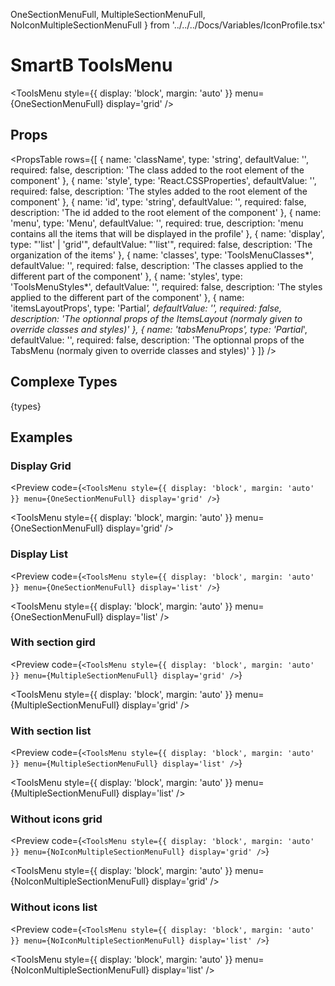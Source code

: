   OneSectionMenuFull,
  MultipleSectionMenuFull,
  NoIconMultipleSectionMenuFull
} from '../../../Docs/Variables/IconProfile.tsx'

<Meta title='Overview|Layout/ToolsMenu' />

# SmartB ToolsMenu

<ToolsMenu
  style={{ display: 'block', margin: 'auto' }}
  menu={OneSectionMenuFull}
  display='grid'
/>

## Props

<PropsTable
  rows={[
    {
      name: 'className',
      type: 'string',
      defaultValue: '',
      required: false,
      description: 'The class added to the root element of the component'
    },
    {
      name: 'style',
      type: 'React.CSSProperties',
      defaultValue: '',
      required: false,
      description: 'The styles added to the root element of the component'
    },
    {
      name: 'id',
      type: 'string',
      defaultValue: '',
      required: false,
      description: 'The id added to the root element of the component'
    },
    {
      name: 'menu',
      type: 'Menu',
      defaultValue: '',
      required: true,
      description:
        'menu contains all the items that will be displayed in the profile'
    },
    {
      name: 'display',
      type: "'list' | 'grid'",
      defaultValue: "'list'",
      required: false,
      description: 'The organization of the items'
    },
    {
      name: 'classes',
      type: 'ToolsMenuClasses*',
      defaultValue: '',
      required: false,
      description: 'The classes applied to the different part of the component'
    },
    {
      name: 'styles',
      type: 'ToolsMenuStyles*',
      defaultValue: '',
      required: false,
      description: 'The styles applied to the different part of the component'
    },
    {
      name: 'itemsLayoutProps',
      type: 'Partial<ItemsLayoutProps>*',
      defaultValue: '',
      required: false,
      description:
        'The optionnal props of the ItemsLayout (normaly given to override classes and styles)'
    },
    {
      name: 'tabsMenuProps',
      type: 'Partial<TabsMenuProps>*',
      defaultValue: '',
      required: false,
      description:
        'The optionnal props of the TabsMenu (normaly given to override classes and styles)'
    }
  ]}
/>

## Complexe Types

<SyntaxHighlighter language='typescript' style={tomorrow}>
  {types}
</SyntaxHighlighter>

## Examples

### Display Grid

<Preview
  code={`<ToolsMenu
  style={{ display: 'block', margin: 'auto' }}
  menu={OneSectionMenuFull}
  display='grid'
/>`}
>
  <ToolsMenu
    style={{ display: 'block', margin: 'auto' }}
    menu={OneSectionMenuFull}
    display='grid'
  />
</Preview>

### Display List

<Preview
  code={`<ToolsMenu
  style={{ display: 'block', margin: 'auto' }}
  menu={OneSectionMenuFull}
  display='list'
/>`}
>
  <ToolsMenu
    style={{ display: 'block', margin: 'auto' }}
    menu={OneSectionMenuFull}
    display='list'
  />
</Preview>

### With section gird

<Preview
  code={`<ToolsMenu
style={{ display: 'block', margin: 'auto' }}
menu={MultipleSectionMenuFull}
display='grid'
/>`}
>
  <ToolsMenu
    style={{ display: 'block', margin: 'auto' }}
    menu={MultipleSectionMenuFull}
    display='grid'
  />
</Preview>

### With section list

<Preview
  code={`<ToolsMenu
  style={{ display: 'block', margin: 'auto' }}
  menu={MultipleSectionMenuFull}
  display='list'
/>`}
>
  <ToolsMenu
    style={{ display: 'block', margin: 'auto' }}
    menu={MultipleSectionMenuFull}
    display='list'
  />
</Preview>

### Without icons grid

<Preview
  code={`<ToolsMenu
  style={{ display: 'block', margin: 'auto' }}
  menu={NoIconMultipleSectionMenuFull}
  display='grid'
/>`}
>
  <ToolsMenu
    style={{ display: 'block', margin: 'auto' }}
    menu={NoIconMultipleSectionMenuFull}
    display='grid'
  />
</Preview>

### Without icons list

<Preview
  code={`<ToolsMenu
  style={{ display: 'block', margin: 'auto' }}
  menu={NoIconMultipleSectionMenuFull}
  display='list'
/>`}
>
  <ToolsMenu
    style={{ display: 'block', margin: 'auto' }}
    menu={NoIconMultipleSectionMenuFull}
    display='list'
  />
</Preview>
